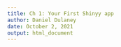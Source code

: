 ---
title: Ch 1: Your First Shinyy app
author: Daniel Dulaney
date: October 2, 2021
output: html_document
---

```{r}

```

```{r}

```

```{r}

```

```{r}

```

```{r}

```
